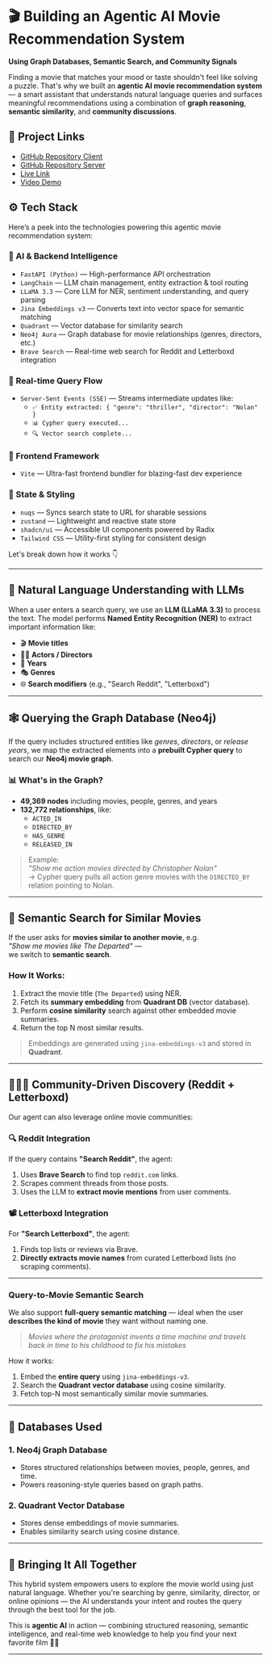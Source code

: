 <Cover
  src="https://wallpapercave.com/wp/wp1945909.jpg"
  alt="Image from https://wallpapercave.com/w/wp1945909"
  caption="Image credits wallpapercave.com"
/>

# 🎬 Building an Agentic AI Movie Recommendation System

**Using Graph Databases, Semantic Search, and Community Signals**

Finding a movie that matches your mood or taste shouldn't feel like solving a puzzle. That's why we built an **agentic AI movie recommendation system** — a smart assistant that understands natural language queries and surfaces meaningful recommendations using a combination of **graph reasoning**, **semantic similarity**, and **community discussions**.

## 🔗 Project Links

- [GitHub Repository Client](https://github.com/dibkb/cinema-lens-client)
- [GitHub Repository Server](https://github.com/dibkb/cinema-lens-server)
- [Live Link](https://cinema.borborah.xyz/)
- [Video Demo](https://dibkb-tesseract-images.s3.ap-south-1.amazonaws.com/website/demo-videos/cinema-lens.mp4)

## ⚙️ Tech Stack

Here’s a peek into the technologies powering this agentic movie recommendation system:

### 🧠 AI & Backend Intelligence

- `FastAPI (Python)` — High-performance API orchestration
- `LangChain` — LLM chain management, entity extraction & tool routing
- `LLaMA 3.3` — Core LLM for NER, sentiment understanding, and query parsing
- `Jina Embeddings v3` — Converts text into vector space for semantic matching
- `Quadrant` — Vector database for similarity search
- `Neo4j Aura` — Graph database for movie relationships (genres, directors, etc.)
- `Brave Search` — Real-time web search for Reddit and Letterboxd integration

### 🔄 Real-time Query Flow

- `Server-Sent Events (SSE)` — Streams intermediate updates like:
  - `✅ Entity extracted: { "genre": "thriller", "director": "Nolan" }`
  - `📊 Cypher query executed...`
  - `🔍 Vector search complete...`

### 🎨 Frontend Framework

- `Vite` — Ultra-fast frontend bundler for blazing-fast dev experience

### 🧰 State & Styling

- `nuqs` — Syncs search state to URL for sharable sessions
- `zustand` — Lightweight and reactive state store
- `shadcn/ui` — Accessible UI components powered by Radix
- `Tailwind CSS` — Utility-first styling for consistent design

Let's break down how it works 👇

---

## 🧠 Natural Language Understanding with LLMs

When a user enters a search query, we use an **LLM (LLaMA 3.3)** to process the text. The model performs **Named Entity Recognition (NER)** to extract important information like:

- 🎬 **Movie titles**
- 👨‍🎤 **Actors / Directors**
- 📅 **Years**
- 🎭 **Genres**
- 🌐 **Search modifiers** (e.g., "Search Reddit", "Letterboxd")

---

## 🕸️ Querying the Graph Database (Neo4j)

If the query includes structured entities like _genres_, _directors_, or _release years_, we map the extracted elements into a **prebuilt Cypher query** to search our **Neo4j movie graph**.

### 📊 What's in the Graph?

- **49,369 nodes** including movies, people, genres, and years
- **132,772 relationships**, like:
  - `ACTED_IN`
  - `DIRECTED_BY`
  - `HAS_GENRE`
  - `RELEASED_IN`

> Example:  
> _"Show me action movies directed by Christopher Nolan"_  
> → Cypher query pulls all action genre movies with the `DIRECTED_BY` relation pointing to Nolan.

---

## 🧬 Semantic Search for Similar Movies

If the user asks for **movies similar to another movie**, e.g.  
_"Show me movies like *The Departed*"_ —  
we switch to **semantic search**.

### How It Works:

1. Extract the movie title (`The Departed`) using NER.
2. Fetch its **summary embedding** from **Quadrant DB** (vector database).
3. Perform **cosine similarity** search against other embedded movie summaries.
4. Return the top N most similar results.

> Embeddings are generated using `jina-embeddings-v3` and stored in **Quadrant**.

---

## 🧑‍🤝‍🧑 Community-Driven Discovery (Reddit + Letterboxd)

Our agent can also leverage online movie communities:

### 🔍 Reddit Integration

If the query contains **"Search Reddit"**, the agent:

1. Uses **Brave Search** to find top `reddit.com` links.
2. Scrapes comment threads from those posts.
3. Uses the LLM to **extract movie mentions** from user comments.

### 📽️ Letterboxd Integration

For **"Search Letterboxd"**, the agent:

1. Finds top lists or reviews via Brave.
2. **Directly extracts movie names** from curated Letterboxd lists (no scraping comments).

---

### **Query-to-Movie Semantic Search**

We also support **full-query semantic matching** — ideal when the user **describes the kind of movie** they want without naming one.

> _Movies where the protagonist invents a time machine and travels back in time to his childhood to fix his mistakes_

How it works:

1. Embed the **entire query** using `jina-embeddings-v3`.
2. Search the **Quadrant vector database** using cosine similarity.
3. Fetch top-N most semantically similar movie summaries.

---

## 🧰 Databases Used

### 1. **Neo4j Graph Database**

- Stores structured relationships between movies, people, genres, and time.
- Powers reasoning-style queries based on graph paths.

### 2. **Quadrant Vector Database**

- Stores dense embeddings of movie summaries.
- Enables similarity search using cosine distance.

---

## 🚀 Bringing It All Together

This hybrid system empowers users to explore the movie world using just natural language. Whether you're searching by genre, similarity, director, or online opinions — the AI understands your intent and routes the query through the best tool for the job.

This is **agentic AI** in action — combining structured reasoning, semantic intelligence, and real-time web knowledge to help you find your next favorite film 🎥🍿

---
